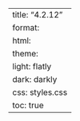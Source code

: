 ---
title: "4.2.12"
format:
    html:
        theme:
            light: flatly
            dark: darkly
        css: styles.css
        toc: true
---